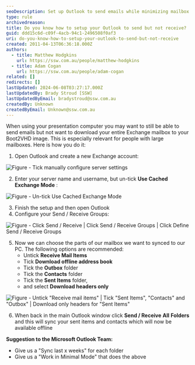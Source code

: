 ```yaml
---
seoDescription: Set up Outlook to send emails while minimizing mailbox size by synchronizing specific folders and disabling offline mode.
type: rule
archivedreason:
title: Do you know how to setup your Outlook to send but not receive?
guid: ddd15c6d-c09f-4acb-94c1-2496508f0af3
uri: do-you-know-how-to-setup-your-outlook-to-send-but-not-receive
created: 2011-04-13T06:36:18.000Z
authors:
  - title: Matthew Hodgkins
    url: https://ssw.com.au/people/matthew-hodgkins
  - title: Adam Cogan
    url: https://ssw.com.au/people/adam-cogan
related: []
redirects: []
lastUpdated: 2024-06-08T03:27:17.000Z
lastUpdatedBy: Brady Stroud [SSW]
lastUpdatedByEmail: bradystroud@ssw.com.au
createdBy: Unknown
createdByEmail: Unknown@ssw.com.au
---
```


When using your presentation computer you may want to still be able to send emails but not want to download your entire Exchange mailbox to your Boot2VHD image. This is especially relevant for people with large mailboxes.
Here is how you do it:

1. Open Outlook and create a new Exchange account:

![Figure - Tick manually configure server settings](/uploads/rules/do-you-know-how-to-setup-your-outlook-to-send-but-not-receive/mail1.png)

2. Enter your server name and username, but un-tick
   **Use Cached Exchange Mode** :


![Figure - Un-tick Use Cached Exchange Mode](/uploads/rules/do-you-know-how-to-setup-your-outlook-to-send-but-not-receive/Mail3.png)

3. Finish the setup and then open Outlook
4. Configure your Send / Receive Groups:

![Figure - Click Send / Receive | Click Send / Receive Groups | Click Define Send / Receive Groups](/uploads/rules/do-you-know-how-to-setup-your-outlook-to-send-but-not-receive/Email2.png)

5. Now we can choose the parts of our mailbox we want to synced to our PC. The following options are recommended:
   - Untick
     **Receive Mail Items**
   - Tick
     **Download offline address book**
   - Tick the
     **Outbox** folder
   - Tick the
     **Contacts** folder
   - Tick the
     **Sent Items** folder,
   - and select
     **Download headers only**

![Figure - Untick "Receive mail items" | Tick "Sent Items", "Contacts" and "Outbox" | Download only headers for "Sent Items"](/uploads/rules/do-you-know-how-to-setup-your-outlook-to-send-but-not-receive/Email.png)

6. When back in the main Outlook window click
   **Send / Receive** **All** **Folders** and this will sync your sent items and contacts which will now be available offline

**Suggestion to the Microsoft Outlook Team:**

- Give us a "Sync last x weeks" for each folder
- Give us a "Work in Minimal Mode" that does the above
